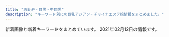 ```yaml
---
title: "恵比寿・目黒・中目黒"
description: "キーワード別にの巨乳アジアン・チャイナエステ嬢情報をまとめました。"
---
```


新着画像と新着キーワードをまとめています。
2021年02月12日の情報です。

<DmmAffiliateIns />
<KeywordTable
  shops={
    [
    {
        "keywords": {
            "87": 1,
            "D": 9,
            "C": 25
        },
        "station": "JR\u76ee\u9ed2\u99c5\u6771\u53e3",
        "img_links": [
            "http://relacute.tyo.cm/photos/sites/42/2017/05/16.jpg",
            "http://relacute.tyo.cm/images/top.jpg",
            "http://relacute.tyo.cm/photos/sites/42/2017/04/2.jpg",
            "http://relacute.tyo.cm/images/newface1.jpg",
            "http://relacute.tyo.cm/photos/sites/42/2019/02/201902121620011.jpg",
            "http://relacute.tyo.cm/images/mobile.png",
            "http://relacute.tyo.cm/images/top1.jpg",
            "http://relacute.tyo.cm/images/girl-z1.jpg",
            "http://relacute.tyo.cm/images/girl-z2.jpg",
            "http://relacute.tyo.cm/photos/sites/42/2016/11/staff6.jpg",
            "http://relacute.tyo.cm/images/s_news.jpg",
            "http://relacute.tyo.cm/images/link1.jpg",
            "http://relacute.tyo.cm/images/staff01.jpg",
            "http://relacute.tyo.cm/photos/sites/42/2017/06/18.jpg",
            "http://relacute.tyo.cm/photos/sites/42/2016/11/5.jpg",
            "http://relacute.tyo.cm/photos/sites/42/2017/04/411443062809353899.jpg",
            "http://relacute.tyo.cm/photos/sites/42/2019/02/2019021216200689.jpg",
            "http://relacute.tyo.cm/photos/sites/42/2016/11/staff1.jpg",
            "http://relacute.tyo.cm/photos/sites/42/2016/11/staff7.jpg"
        ],
        "name": "RelaCute \u30ea\u30e9\u30ad\u30e5\u30fc\u30c8",
        "url": "http://relacute.tyo.cm/"
    },
    {
        "name": "\u7f8e\u9b54\u5973",
        "url": "http://bimajo-massage.work/",
        "img_links": [
            "http://bimajo-massage.work/sp/img/st7.jpg",
            "http://bimajo-massage.work/img/acc2.jpg",
            "http://bimajo-massage.work/sp/img/p-6.jpg",
            "http://bimajo-massage.work/img/st6.jpg",
            "http://bimajo-massage.work/sp/img/time.jpg",
            "http://bimajo-massage.work/sp/img/acc1.jpg",
            "http://bimajo-massage.work/img/body-.png",
            "http://bimajo-massage.work/sp/img/t-o.jpg",
            "http://bimajo-massage.work/img/acc1.jpg",
            "http://bimajo-massage.work/img/st7.jpg",
            "http://bimajo-massage.work/img/sta5.jpg",
            "http://bimajo-massage.work/img/sta6.jpg",
            "http://bimajo-massage.work/sp/img/botton.jpg",
            "http://bimajo-massage.work/sp/img/tel.jpg",
            "http://bimajo-massage.work/sp/img/pc.jpg",
            "http://bimajo-massage.work/sp/img/sys.jpg",
            "http://bimajo-massage.work/img/bottom.png",
            "http://bimajo-massage.work/img/st8.jpg",
            "http://bimajo-massage.work/sp/img/p-7.jpg",
            "http://bimajo-massage.work/sp/img/pic.jpg",
            "http://bimajo-massage.work/sp/img/info.jpg",
            "http://bimajo-massage.work/sp/img/t-a.jpg",
            "http://bimajo-massage.work/sp/img/st5.jpg",
            "http://bimajo-massage.work/sp/img/cam.jpg",
            "http://bimajo-massage.work/img/st5.jpg",
            "http://bimajo-massage.work/img/sta7.jpg",
            "http://bimajo-massage.work/img/st1.jpg",
            "http://bimajo-massage.work/sp/img/p-8.jpg",
            "http://bimajo-massage.work/sp/img/acc2.jpg",
            "http://bimajo-massage.work/sp/img/st1.jpg",
            "http://bimajo-massage.work/img/sta1.jpg",
            "http://bimajo-massage.work/sp/img/tit.jpg",
            "http://bimajo-massage.work/sp/img/t-s.jpg",
            "http://bimajo-massage.work/sp/img/t-t.jpg",
            "http://bimajo-massage.work/img/xmas.png",
            "http://bimajo-massage.work/sp/img/t-r.jpg",
            "http://bimajo-massage.work/sp/img/add.jpg",
            "http://bimajo-massage.work/sp/img/st8.jpg",
            "http://bimajo-massage.work/img/pic.png",
            "http://bimajo-massage.work/sp/img/st6.jpg",
            "http://bimajo-massage.work/img/mo.png",
            "http://bimajo-massage.work/img/sta8.jpg"
        ],
        "station": "JR\u6075\u6bd4\u5bff\u99c5\u897f\u53e3",
        "keywords": {
            "86": 12,
            "C": 14,
            "E": 12,
            "D": 25,
            "85": 14,
            "87": 13,
            "88": 12
        }
    },
    {
        "url": "http://meguro-babel.com/",
        "station": "JR\u76ee\u9ed2\u99c5\u6771\u53e3",
        "keywords": {},
        "img_links": [
            "http://meguro-babel.com/girl/7.jpg",
            "http://meguro-babel.com/girl/4.jpg",
            "http://meguro-babel.com/topics/img/145-1.jpg",
            "http://meguro-babel.com/topics/img/156-1.jpg",
            "http://meguro-babel.com/girl/2.jpg",
            "http://meguro-babel.com/topics/img/155-1.jpg",
            "http://meguro-babel.com/girl/6.jpg",
            "http://meguro-babel.com/topics/img/150-1.jpg",
            "http://meguro-babel.com/images/room/photo03.jpg",
            "http://meguro-babel.com/girl/1.jpg",
            "http://meguro-babel.com/girl/8.jpg",
            "http://meguro-babel.com/images/img_1.jpg",
            "http://meguro-babel.com/topics/img/146-1.jpg",
            "http://meguro-babel.com/topics/img/129-1.jpg",
            "http://meguro-babel.com/images/room/photo02.jpg",
            "http://meguro-babel.com/girl/11.jpg",
            "http://meguro-babel.com/images/room/photo04.jpg",
            "http://meguro-babel.com/girl/21.jpg",
            "http://meguro-babel.com/images/room/photo01.jpg",
            "http://meguro-babel.com/images/qr.jpg",
            "http://meguro-babel.com/girl/3.jpg",
            "http://meguro-babel.com/topics/img/142-1.jpg",
            "http://meguro-babel.com/girl/24.jpg",
            "http://meguro-babel.com/topics/img/151-1.jpg",
            "http://meguro-babel.com/girl/9.jpg",
            "http://meguro-babel.com/girl/13.jpg",
            "http://meguro-babel.com/topics/img/157-1.jpg",
            "http://meguro-babel.com/girl/10.jpg",
            "http://meguro-babel.com/girl/19.jpg",
            "http://meguro-babel.com/girl/15.jpg",
            "http://meguro-babel.com/girl/5.jpg",
            "http://meguro-babel.com/images/topimg4.jpg"
        ],
        "name": "\u30d0\u30d9\u30eb"
    },
    {
        "station": "\u4e2d\u76ee\u9ed2\u99c5\u897f\u53e3",
        "name": "Flower \uff5e\u30d5\u30e9\u30ef\u30fc\uff5e",
        "keywords": {
            "D": 5,
            "85": 1,
            "88": 1,
            "87": 4,
            "C": 1
        },
        "img_links": [
            "http://nakamegurofun.com/files/0030964.jpg",
            "http://nakamegurofun.com/files/0020964.jpg",
            "http://nakamegurofun.com/files/002-030964.jpg",
            "http://nakamegurofun.com/images/infotiao1.jpg",
            "http://nakamegurofun.com/images/shop/shop02.jpg",
            "http://nakamegurofun.com/images/main_bottom.png",
            "http://nakamegurofun.com/files/0070964.jpg",
            "http://nakamegurofun.com/images/main_top.png",
            "http://nakamegurofun.com/files/0024f22.jpg",
            "http://nakamegurofun.com/files/0060964.jpg",
            "http://nakamegurofun.com/files/0084f22.jpg",
            "http://nakamegurofun.com/images/shop/shop03.jpg",
            "http://nakamegurofun.com/files/008-030964.jpg",
            "http://nakamegurofun.com/images/shop/shop04.jpg",
            "http://nakamegurofun.com/files/005fa9d.jpg",
            "http://nakamegurofun.com/files/006fa9d.jpg",
            "http://nakamegurofun.com/files/005-020964.jpg",
            "http://nakamegurofun.com/images/s5.jpg",
            "http://nakamegurofun.com/images/xian.png",
            "http://nakamegurofun.com/files/006-020964.jpg",
            "http://nakamegurofun.com/files/007fa9d.jpg",
            "http://nakamegurofun.com/files/0074f22.jpg",
            "http://nakamegurofun.com/images/s2.jpg",
            "http://nakamegurofun.com/images/shop/shop01.jpg",
            "http://nakamegurofun.com/files/002-020964.jpg",
            "http://nakamegurofun.com/images/s1.jpg",
            "http://nakamegurofun.com/images/s3.jpg",
            "http://nakamegurofun.com/files/003-030964.jpg",
            "http://nakamegurofun.com/files/0050964.jpg",
            "http://nakamegurofun.com/images/service91a6.png",
            "http://nakamegurofun.com/files/008fa9d.jpg",
            "http://nakamegurofun.com/images/tel.png",
            "http://nakamegurofun.com/files/007-030964.jpg",
            "http://nakamegurofun.com/files/006-030964.jpg",
            "http://nakamegurofun.com/files/003fa9d.jpg",
            "http://nakamegurofun.com/files/0064f22.jpg",
            "http://nakamegurofun.com/images/zi_staff.png",
            "http://nakamegurofun.com/files/005-030964.jpg",
            "http://nakamegurofun.com/files/003-020964.jpg",
            "http://nakamegurofun.com/files/002fa9d.jpg",
            "http://nakamegurofun.com/files/0054f22.jpg",
            "http://nakamegurofun.com/files/007-020964.jpg",
            "http://nakamegurofun.com/files/008-020964.jpg",
            "http://nakamegurofun.com/files/0080964.jpg",
            "http://nakamegurofun.com/files/0034f22.jpg",
            "http://nakamegurofun.com/images/zi_massage.png",
            "http://nakamegurofun.com/images/s4.jpg"
        ],
        "url": "http://nakamegurofun.com/"
    },
    {
        "url": "http://kaizokusen.jpn.mn/",
        "img_links": [
            "http://kaizokusen.jpn.mn/photos/sites/31/2019/04/2019040301572848.jpg",
            "http://kaizokusen.jpn.mn/photos/sites/31/2019/11/2019112102290816.jpg",
            "http://kaizokusen.jpn.mn/photos/sites/31/2019/01/201901130238317.jpg",
            "http://kaizokusen.jpn.mn/photos/sites/31/2020/05/2020051510144982.jpg",
            "http://kaizokusen.jpn.mn/photos/sites/31/2020/02/202002070127147.jpg",
            "http://kaizokusen.jpn.mn/photos/sites/31/2020/01/2020010602051995.jpg",
            "http://kaizokusen.jpn.mn/photos/sites/31/2020/08/2020082411195272.jpg",
            "http://kaizokusen.jpn.mn/photos/sites/31/2018/12/2018122706404758.jpg",
            "http://kaizokusen.jpn.mn/images/news_bj1.jpg",
            "http://kaizokusen.jpn.mn/photos/sites/31/2019/06/2019060402255852.jpg",
            "http://kaizokusen.jpn.mn/photos/sites/31/2019/09/2019092905302643.jpg",
            "http://kaizokusen.jpn.mn/photos/sites/31/2019/09/2019091102140786.jpg",
            "http://kaizokusen.jpn.mn/photos/sites/31/2020/04/2020042207290081.jpg",
            "http://kaizokusen.jpn.mn/photos/sites/31/2020/11/2020112103070699.jpg",
            "http://kaizokusen.jpn.mn/photos/sites/31/2019/03/2019032710574970.jpg",
            "http://kaizokusen.jpn.mn/images/s_contact.jpg",
            "http://kaizokusen.jpn.mn/photos/sites/31/2018/07/2018070912312985.jpg",
            "http://kaizokusen.jpn.mn/photos/sites/31/2020/02/2020022107354732.jpg",
            "http://kaizokusen.jpn.mn/photos/sites/31/2020/06/2020062208015349.jpg",
            "http://kaizokusen.jpn.mn/photos/sites/31/2019/11/2019111401215721.jpg",
            "http://kaizokusen.jpn.mn/photos/sites/31/2019/03/2019032601332117.jpg",
            "http://kaizokusen.jpn.mn/photos/sites/31/2019/02/2019022801560094.jpg",
            "http://kaizokusen.jpn.mn/photos/sites/31/2019/01/2019010309225534.jpg",
            "http://kaizokusen.jpn.mn/photos/sites/31/2019/02/2019021410470448.jpg",
            "http://kaizokusen.jpn.mn/images/s_link.png",
            "http://kaizokusen.jpn.mn/images/news03.jpg",
            "http://kaizokusen.jpn.mn/photos/sites/31/2019/01/2019012803255272.jpg",
            "http://kaizokusen.jpn.mn/photos/sites/31/2020/12/2020120801390122.jpg",
            "http://kaizokusen.jpn.mn/photos/sites/31/2019/12/201912200917482.jpg",
            "http://kaizokusen.jpn.mn/photos/sites/31/2019/06/2019060402255271.jpg",
            "http://kaizokusen.jpn.mn/photos/sites/31/2018/12/2018121710580889.jpg",
            "http://kaizokusen.jpn.mn/photos/sites/31/2020/08/2020080301195061.jpg",
            "http://kaizokusen.jpn.mn/images/headline.jpg",
            "http://kaizokusen.jpn.mn/images/s_pick.png",
            "http://kaizokusen.jpn.mn/photos/sites/31/2020/03/2020031402334084.jpg",
            "http://kaizokusen.jpn.mn/photos/sites/31/2020/06/2020061305220545.jpg",
            "http://kaizokusen.jpn.mn/photos/sites/31/2019/12/2019122806012497.jpg",
            "http://kaizokusen.jpn.mn/images/top.jpg",
            "http://kaizokusen.jpn.mn/images/s_news.jpg",
            "http://kaizokusen.jpn.mn/images/mobile.jpg",
            "http://kaizokusen.jpn.mn/photos/sites/31/2019/05/2019051702252726.jpg",
            "http://kaizokusen.jpn.mn/photos/sites/31/2019/11/2019111410352979.jpg",
            "http://kaizokusen.jpn.mn/photos/sites/31/2020/03/2020030801205388.jpg",
            "http://kaizokusen.jpn.mn/images/end.png",
            "http://kaizokusen.jpn.mn/images/news04.jpg",
            "http://kaizokusen.jpn.mn/photos/sites/31/2020/06/2020061302013959.jpg",
            "http://kaizokusen.jpn.mn/photos/sites/31/2020/06/2020060409294464.jpg",
            "http://kaizokusen.jpn.mn/photos/sites/31/2019/06/2019061406003081.jpg",
            "http://kaizokusen.jpn.mn/photos/sites/31/2019/12/2019121904244431.jpg",
            "http://kaizokusen.jpn.mn/photos/sites/31/2020/01/2020011609085443.jpg",
            "http://kaizokusen.jpn.mn/images/news_bj3.jpg",
            "http://kaizokusen.jpn.mn/images/s_staff.png"
        ],
        "station": "\u4e2d\u76ee\u9ed2\u99c5\u5357\u6539\u672d\u897f\u53e3",
        "name": "\u6d77\u8cca\u8239",
        "keywords": {
            "85": 28,
            "88": 10,
            "D": 75,
            "83": 8,
            "84": 2,
            "87": 32,
            "C": 44,
            "86": 25,
            "E": 27
        }
    },
    {
        "img_links": [
            "http://victoria.tyo.cm/photos/sites/13/2019/06/2019061005275095.jpg",
            "http://victoria.tyo.cm/images/room3.jpg",
            "http://victoria.tyo.cm/photos/sites/13/2018/12/2018122701570616.jpg",
            "http://victoria.tyo.cm/photos/sites/13/2020/03/2020031904101259.jpg",
            "http://victoria.tyo.cm/images/news.jpg",
            "http://victoria.tyo.cm/images/top.jpg",
            "http://victoria.tyo.cm/photos/sites/13/2019/12/2019120904521188.jpg",
            "http://victoria.tyo.cm/photos/sites/13/2019/12/2019120106181894.jpg",
            "https://www.a-side.com/ad/koko/include/banner/koko_125x125.png",
            "http://victoria.tyo.cm/images/mobile.jpg",
            "http://victoria.tyo.cm/images/pick.jpg",
            "http://victoria.tyo.cm/photos/sites/13/2019/05/201905100639429.jpg",
            "http://victoria.tyo.cm/photos/sites/13/2018/12/2018121502493953.jpg",
            "http://victoria.tyo.cm/photos/sites/13/2019/04/2019040304024424.jpg",
            "http://victoria.tyo.cm/photos/sites/13/2019/01/2019012509505197.jpg",
            "http://victoria.tyo.cm/photos/sites/13/2019/08/2019080607062415.jpg",
            "http://victoria.tyo.cm/photos/sites/13/2019/02/2019021407162693.jpg",
            "http://victoria.tyo.cm/photos/sites/13/2018/12/2018122701570643.jpg",
            "http://victoria.tyo.cm/photos/sites/13/2019/12/2019120904521737.jpg",
            "http://victoria.tyo.cm/photos/sites/13/2019/02/2019021206543056.jpg",
            "http://victoria.tyo.cm/photos/sites/13/2018/12/2018122904422525.jpg",
            "http://victoria.tyo.cm/photos/sites/13/2020/02/202002030340133.jpg",
            "http://victoria.tyo.cm/photos/sites/13/2020/01/2020011104241542.jpg",
            "http://victoria.tyo.cm/photos/sites/13/2020/10/2020100803550565.jpg",
            "http://victoria.tyo.cm/photos/sites/13/2020/01/2020012005552622.jpg",
            "http://victoria.tyo.cm/images/room2.jpg",
            "http://victoria.tyo.cm/photos/sites/13/2020/01/2020011205500461.jpg",
            "http://victoria.tyo.cm/photos/sites/13/2019/01/2019010506293526.jpg",
            "http://victoria.tyo.cm/photos/sites/13/2019/01/2019012509534353.jpg",
            "http://victoria.tyo.cm/photos/sites/13/2019/02/2019022703022355.jpg",
            "http://victoria.tyo.cm/photos/sites/13/2019/01/2019011103510521.jpg",
            "http://victoria.tyo.cm/photos/sites/13/2018/12/2018122904411765.jpg",
            "http://victoria.tyo.cm/photos/sites/13/2020/02/2020021307433041.jpg",
            "http://victoria.tyo.cm/photos/sites/13/2019/10/2019100904083557.jpg",
            "http://victoria.tyo.cm/photos/sites/13/2020/02/2020020104570910.jpg",
            "http://victoria.tyo.cm/photos/sites/13/2020/01/2020012005552181.jpg",
            "http://victoria.tyo.cm/photos/sites/13/2019/12/2019120406433710.jpg",
            "http://victoria.tyo.cm/photos/sites/13/2019/01/2019012108071242.jpg",
            "http://victoria.tyo.cm/photos/sites/13/2019/10/2019101403232834.jpg",
            "http://victoria.tyo.cm/images/room1.jpg",
            "http://victoria.tyo.cm/photos/sites/13/2019/07/2019070206503156.jpg",
            "http://victoria.tyo.cm/photos/sites/13/2018/12/2018121502493814.jpg",
            "http://victoria.tyo.cm/images/room4.jpg",
            "http://victoria.tyo.cm/photos/sites/13/2019/10/2019100904082968.jpg",
            "http://victoria.tyo.cm/photos/sites/13/2019/04/2019041807165826.jpg",
            "http://victoria.tyo.cm/photos/sites/13/2019/01/2019010506292922.jpg",
            "http://victoria.tyo.cm/images/face.jpg",
            "http://victoria.tyo.cm/images/s_staff.png",
            "http://victoria.tyo.cm/photos/sites/13/2018/12/2018121502493847.jpg",
            "http://victoria.tyo.cm/photos/sites/13/2018/12/2018121502493879.jpg"
        ],
        "keywords": {
            "F": 1,
            "D": 21,
            "85": 8,
            "C": 7,
            "82": 2,
            "93": 1,
            "E": 3,
            "G": 1,
            "87": 4,
            "83": 7,
            "89": 1,
            "86": 10
        },
        "name": "Victoria\u30fb\u30d3\u30af\u30c8\u30ea\u30a2",
        "station": "JR\u76ee\u9ed2\u99c5\u6771\u53e3",
        "url": "http://victoria.tyo.cm/"
    },
    {
        "keywords": {
            "87": 4,
            "D": 6,
            "85": 2,
            "C": 14,
            "86": 2
        },
        "station": "\u897f\u5c0f\u5c71\u99c5",
        "url": "http://www.oasis.esjoho.com/",
        "name": "\u7652\u3057\u5bb6",
        "img_links": [
            "http://www.oasis.esjoho.com/img/ttl_info.png",
            "http://www.oasis.esjoho.com/files/001-02.jpg",
            "http://www.oasis.esjoho.com/files/005.jpg",
            "http://www.oasis.esjoho.com/img/ttl_news.png",
            "http://www.oasis.esjoho.com/files/001.jpg",
            "http://www.oasis.esjoho.com/files/002-02.jpg",
            "http://www.oasis.esjoho.com/img/btn_side_mobile.jpg",
            "http://www.oasis.esjoho.com/img/goback.jpg",
            "http://www.oasis.esjoho.com/files/002.jpg",
            "http://www.oasis.esjoho.com/img/tel.png",
            "http://www.oasis.esjoho.com/files/004.jpg",
            "http://www.oasis.esjoho.com/img/btn_blog.png",
            "http://www.oasis.esjoho.com/files/004-02.jpg",
            "http://www.oasis.esjoho.com/files/005-02.jpg",
            "http://www.oasis.esjoho.com/img/pickup.jpg"
        ]
    },
    {
        "name": "\u30d5\u30a3\u30b8\u30fc\u30ea\u30be\u30fc\u30c8",
        "keywords": {
            "C": 138,
            "E": 57,
            "83": 39,
            "85": 123,
            "82": 18,
            "D": 141,
            "89": 18,
            "86": 60,
            "87": 78
        },
        "station": "\u4e2d\u76ee\u9ed2\u99c5\u897f\u53e3",
        "img_links": [
            "http://fiji-resort.ests.jp/images/access03.jpg",
            "http://fiji-resort.ests.jp/photos/sites/30/2019/03/2019033011081995.jpg",
            "http://fiji-resort.ests.jp/photos/sites/30/2019/06/2019061411123068.jpg",
            "http://fiji-resort.ests.jp/images/access06.jpg",
            "http://fiji-resort.ests.jp/photos/sites/30/2019/12/2019121110440091.jpg",
            "http://fiji-resort.ests.jp/photos/sites/30/2018/09/2018091301234543.jpg",
            "http://fiji-resort.ests.jp/images/access05.jpg",
            "http://fiji-resort.ests.jp/photos/sites/30/2019/06/2019060610451514.jpg",
            "http://fiji-resort.ests.jp/photos/sites/30/2018/11/2018110510493422.jpg",
            "http://fiji-resort.ests.jp/photos/sites/30/2019/05/2019050215480292.jpg",
            "http://fiji-resort.ests.jp/images/topics_bj3.png",
            "http://fiji-resort.ests.jp/photos/sites/30/2019/03/2019033011105316.jpg",
            "http://fiji-resort.ests.jp/images/s_topics.png",
            "http://fiji-resort.ests.jp/photos/sites/30/2019/04/2019042017525677.jpg",
            "http://fiji-resort.ests.jp/photos/sites/30/2018/09/2018091916161390.jpg",
            "http://fiji-resort.ests.jp/images/s_staff.png",
            "http://fiji-resort.ests.jp/images/access04.jpg",
            "http://fiji-resort.ests.jp/photos/sites/30/2018/06/2018061511340989.jpg",
            "http://fiji-resort.ests.jp/images/end.png",
            "http://fiji-resort.ests.jp/images/access01.jpg",
            "http://fiji-resort.ests.jp/images/access02.jpg",
            "http://fiji-resort.ests.jp/images/mobile.png",
            "http://fiji-resort.ests.jp/photos/sites/30/2018/11/2018110510493920.jpg",
            "http://fiji-resort.ests.jp/photos/sites/30/2019/05/2019050215480138.jpg",
            "http://fiji-resort.ests.jp/photos/sites/30/2020/02/2020022116402274.jpg",
            "http://fiji-resort.ests.jp/images/s_link.png",
            "http://fiji-resort.ests.jp/photos/sites/30/2019/09/2019092914334514.jpg",
            "http://fiji-resort.ests.jp/images/line.png",
            "http://fiji-resort.ests.jp/photos/sites/30/2019/03/2019031518525662.jpg",
            "http://fiji-resort.ests.jp/photos/sites/30/2019/05/2019050215480157.jpg",
            "http://fiji-resort.ests.jp/photos/sites/30/2019/11/2019110909384037.jpg",
            "http://fiji-resort.ests.jp/images/top.png"
        ],
        "url": "http://fiji-resort.ests.jp/"
    },
    {
        "keywords": {
            "C": 34,
            "D": 18
        },
        "name": "With you\u30fb\u30a6\u30a3\u30ba\u30e6\u30fc",
        "url": "http://with-you.tyo.cm",
        "station": "JR\u76ee\u9ed2\u99c5\u6771\u53e3",
        "img_links": [
            "http://with-you.tyo.cm/photos/sites/6/2020/09/2020092511214697.jpg",
            "http://with-you.tyo.cm/photos/sites/6/2019/11/2019112517122617.jpg",
            "http://with-you.tyo.cm/photos/sites/6/2019/12/2019121017051599.jpg",
            "http://with-you.tyo.cm/photos/sites/6/2020/03/2020032714573892.jpg",
            "http://with-you.tyo.cm/photos/sites/6/2019/11/2019110606012817.jpg",
            "http://with-you.tyo.cm/images/top.png",
            "http://with-you.tyo.cm/photos/sites/6/2019/10/2019102716505281.jpg",
            "http://with-you.tyo.cm/photos/sites/6/2019/11/2019110107573374.jpg",
            "http://with-you.tyo.cm/photos/sites/6/2019/06/2019060510455732.jpg",
            "http://with-you.tyo.cm/images/s_recuit.jpg",
            "http://with-you.tyo.cm/photos/sites/6/2019/11/2019112916075124.jpg",
            "http://with-you.tyo.cm/photos/sites/6/2019/11/2019110108002447.jpg",
            "http://with-you.tyo.cm/photos/sites/6/2019/12/2019121914290210.jpg",
            "http://with-you.tyo.cm/photos/sites/6/2019/11/2019112214502832.jpg",
            "http://with-you.tyo.cm/photos/sites/6/2019/02/2019021816155116.jpg",
            "http://with-you.tyo.cm/photos/sites/6/2019/02/2019021818395644.jpg",
            "http://with-you.tyo.cm/images/s_link.jpg",
            "http://with-you.tyo.cm/photos/sites/6/2020/03/2020032714542799.jpg",
            "http://with-you.tyo.cm/images/s_pick.jpg",
            "http://with-you.tyo.cm/photos/sites/6/2019/11/2019111915264240.jpg",
            "http://with-you.tyo.cm/photos/sites/6/2019/11/2019110806175615.jpg",
            "http://with-you.tyo.cm/photos/sites/6/2019/12/2019121914290846.jpg",
            "http://with-you.tyo.cm/photos/sites/6/2019/02/2019021816145119.jpg",
            "http://with-you.tyo.cm/photos/sites/6/2019/11/2019110108001772.jpg",
            "http://with-you.tyo.cm/photos/sites/6/2019/11/2019112916080552.jpg",
            "http://with-you.tyo.cm/photos/sites/6/2019/11/2019112214503286.jpg",
            "http://with-you.tyo.cm/photos/sites/6/2019/11/2019110107572662.jpg",
            "http://with-you.tyo.cm/photos/sites/6/2019/02/2019021818404723.jpg",
            "http://with-you.tyo.cm/photos/sites/6/2019/12/2019121017051597.jpg",
            "http://with-you.tyo.cm/photos/sites/6/2020/06/2020061515330329.jpg",
            "http://with-you.tyo.cm/photos/sites/6/2019/03/2019030615474648.jpg",
            "http://with-you.tyo.cm/photos/sites/6/2019/11/2019110806175734.jpg",
            "http://with-you.tyo.cm/photos/sites/6/2019/10/2019102716505124.jpg",
            "http://with-you.tyo.cm/photos/sites/6/2019/11/2019112517121980.jpg",
            "http://with-you.tyo.cm/photos/sites/6/2020/06/2020061515324852.jpg",
            "http://with-you.tyo.cm/images/s_staff.jpg",
            "http://with-you.tyo.cm/images/s_news.jpg",
            "http://with-you.tyo.cm/photos/sites/6/2019/11/2019112916075813.jpg",
            "http://with-you.tyo.cm/photos/sites/6/2019/11/2019111915264046.jpg"
        ]
    },
    {
        "station": "JR\u76ee\u9ed2\u99c5\u6771\u53e3",
        "url": "http://kintsuki.este88.com/",
        "name": "\u91d1\u306e\u6708",
        "keywords": {},
        "img_links": [
            "http://kintsuki.este88.com/gals/rei1.jpg",
            "http://kintsuki.este88.com/gals/mika1.jpg",
            "http://kintsuki.este88.com/gals/momo1.jpg",
            "http://kintsuki.este88.com/images/ph1.jpg",
            "http://kintsuki.este88.com/gals/kixyoko1.jpg",
            "http://kintsuki.este88.com/images/r02.jpg",
            "http://kintsuki.este88.com/gals/rina1.jpg",
            "http://kintsuki.este88.com/gals/kaori1.jpg",
            "http://kintsuki.este88.com/images/r04.jpg",
            "http://kintsuki.este88.com/images/r01.jpg",
            "http://kintsuki.este88.com/gals/kana1.jpg",
            "http://kintsuki.este88.com/gals/yuyu1.jpg",
            "http://kintsuki.este88.com/gals/koyuki1.jpg"
        ]
    },
    {
        "keywords": {
            "E": 5,
            "C": 42,
            "84": 2,
            "87": 4,
            "85": 5,
            "89": 2,
            "F": 1,
            "86": 10,
            "88": 3,
            "D": 25
        },
        "img_links": [
            "http://angel.jpn.cm/photos/sites/3/2016/08/staff3.jpg",
            "http://angel.jpn.cm/photos/sites/3/2019/06/201906051042276.jpg",
            "http://angel.jpn.cm/images/room2.jpg",
            "http://angel.jpn.cm/photos/sites/3/2016/08/staff8.jpg",
            "http://angel.jpn.cm/photos/sites/3/2017/11/2017112010234266.jpg",
            "http://angel.jpn.cm/photos/sites/3/2016/08/staff14.jpg",
            "http://angel.jpn.cm/photos/sites/3/2016/08/staff25.jpg",
            "http://angel.jpn.cm/photos/sites/3/2016/08/staff35.jpg",
            "http://angel.jpn.cm/photos/sites/3/2016/08/staff24a.jpg",
            "http://angel.jpn.cm/images/girl-z1.jpg",
            "http://angel.jpn.cm/photos/sites/3/2016/08/staff29.jpg",
            "http://angel.jpn.cm/photos/sites/3/2019/12/2019122718552333.jpg",
            "http://angel.jpn.cm/photos/sites/3/2016/10/staff41.jpg",
            "http://angel.jpn.cm/photos/sites/3/2016/09/staff40.jpg",
            "http://angel.jpn.cm/photos/sites/3/2018/09/2018091001155585.jpg",
            "http://angel.jpn.cm/images/s_mobile.png",
            "http://angel.jpn.cm/photos/sites/3/2017/04/1.jpg",
            "http://angel.jpn.cm/photos/sites/3/2016/08/staff24.jpg",
            "http://angel.jpn.cm/photos/sites/3/2017/03/2.jpg",
            "http://angel.jpn.cm/photos/sites/3/2016/08/staff14a.jpg",
            "http://angel.jpn.cm/photos/sites/3/2018/06/2018061505064251.jpg",
            "http://angel.jpn.cm/images/mobile.jpg",
            "http://angel.jpn.cm/photos/sites/3/2016/08/staff36g.jpg",
            "http://angel.jpn.cm/photos/sites/3/2016/08/staff21.jpg",
            "http://angel.jpn.cm/photos/sites/3/2018/06/2018061505064271.jpg",
            "http://angel.jpn.cm/photos/sites/3/2019/10/2019100910242499.jpg",
            "http://angel.jpn.cm/images/room4.jpg",
            "http://angel.jpn.cm/photos/sites/3/2016/08/staff37a.jpg",
            "http://angel.jpn.cm/photos/sites/3/2016/08/staff37.jpg",
            "http://angel.jpn.cm/images/s_pick.png",
            "http://angel.jpn.cm/photos/sites/3/2019/12/2019122718552430.jpg",
            "http://angel.jpn.cm/photos/sites/3/2016/08/staff5.jpg",
            "http://angel.jpn.cm/photos/sites/3/2019/11/201911181407260.jpg",
            "http://angel.jpn.cm/images/room7.jpg",
            "http://angel.jpn.cm/photos/sites/3/2017/05/8.jpg",
            "http://angel.jpn.cm/photos/sites/3/2017/12/201712270537317.jpg",
            "http://angel.jpn.cm/photos/sites/3/2019/11/2019111814073465.jpg",
            "http://angel.jpn.cm/images/room6.jpg",
            "http://angel.jpn.cm/photos/sites/3/2018/06/2018062105525655.jpg",
            "http://angel.jpn.cm/images/s_link.png",
            "http://angel.jpn.cm/photos/sites/3/2016/08/staff25a.jpg",
            "http://angel.jpn.cm/photos/sites/3/2016/08/staff7a.jpg",
            "http://angel.jpn.cm/photos/sites/3/2016/10/staff01.jpg",
            "http://angel.jpn.cm/photos/sites/3/2016/08/staff2.jpg",
            "http://angel.jpn.cm/photos/sites/3/2016/08/staff4.jpg",
            "http://angel.jpn.cm/photos/sites/3/2017/12/2017122705371661.jpg",
            "http://cdn.dino-es.com/images/logo/150x40DinoEs.png",
            "http://angel.jpn.cm/photos/sites/3/2016/08/staff23.jpg",
            "http://angel.jpn.cm/photos/sites/3/2016/08/staff39.jpg",
            "http://angel.jpn.cm/photos/sites/3/2017/01/1.jpg",
            "http://angel.jpn.cm/images/top01.jpg",
            "http://angel.jpn.cm/photos/sites/3/2018/11/201811011331167.jpg",
            "http://angel.jpn.cm/photos/sites/3/2019/07/2019071016030711.jpg",
            "http://angel.jpn.cm/images/room3.jpg",
            "http://angel.jpn.cm/images/girl-z2.jpg",
            "http://angel.jpn.cm/photos/sites/3/2020/09/2020092511154515.jpg",
            "http://angel.jpn.cm/photos/sites/3/2019/07/2019071213431954.jpg",
            "http://angel.jpn.cm/images/room1.jpg",
            "http://angel.jpn.cm/images/info.jpg",
            "http://angel.jpn.cm/photos/sites/3/2016/08/staff22.jpg",
            "http://angel.jpn.cm/images/nbj3.jpg",
            "http://angel.jpn.cm/photos/sites/3/2019/06/2019060510404179.jpg",
            "http://angel.jpn.cm/photos/sites/3/2016/08/staff39a.jpg",
            "http://angel.jpn.cm/photos/sites/3/2016/08/staff3a.jpg",
            "http://angel.jpn.cm/images/s_staff.png",
            "http://angel.jpn.cm/images/top02.jpg",
            "http://angel.jpn.cm/photos/sites/3/2017/11/201711280608539.jpg",
            "http://angel.jpn.cm/images/s_news.png",
            "http://angel.jpn.cm/images/room5.jpg",
            "http://angel.jpn.cm/photos/sites/3/2018/06/2018061601280885.jpg",
            "http://angel.jpn.cm/photos/sites/3/2018/06/2018061601280970.jpg",
            "http://angel.jpn.cm/photos/sites/3/2016/08/staff11.jpg",
            "http://angel.jpn.cm/photos/sites/3/2016/08/staff38.jpg",
            "http://angel.jpn.cm/photos/sites/3/2019/12/2019122718552413.jpg",
            "http://angel.jpn.cm/photos/sites/3/2016/09/72670992207769698.jpg",
            "http://angel.jpn.cm/photos/sites/3/2020/06/2020061515170635.jpg",
            "http://angel.jpn.cm/photos/sites/3/2016/08/staff36h.jpg",
            "http://angel.jpn.cm/photos/sites/3/2016/08/staff28.jpg",
            "http://angel.jpn.cm/photos/sites/3/2016/08/staff22a.jpg",
            "http://angel.jpn.cm/photos/sites/3/2016/08/staff7.jpg"
        ],
        "station": "JR\u76ee\u9ed2\u99c5\u6771\u53e3",
        "name": "Angel-\u30a8\u30f3\u30b8\u30a7\u30eb-",
        "url": "http://angel.jpn.cm/"
    },
    {
        "img_links": [
            "http://onlyone.tyo.cm/photos/sites/5/2020/06/2020060815500896.jpg",
            "http://onlyone.tyo.cm/photos/sites/5/2020/01/2020011412572423.jpg",
            "http://onlyone.tyo.cm/photos/sites/5/2019/11/2019110105152849.jpg",
            "http://onlyone.tyo.cm/images/room4.jpg",
            "http://onlyone.tyo.cm/photos/sites/5/2018/11/2018112110301745.jpg",
            "http://onlyone.tyo.cm/photos/sites/5/2020/07/2020070217061815.jpg",
            "http://onlyone.tyo.cm/photos/sites/5/2019/02/2019022310334774.jpg",
            "http://onlyone.tyo.cm/photos/sites/5/2019/03/2019030418403098.jpg",
            "http://onlyone.tyo.cm/images/acc2.jpg",
            "http://onlyone.tyo.cm/photos/sites/5/2019/06/2019060510384975.jpg",
            "http://onlyone.tyo.cm/photos/sites/5/2018/10/201810181432433.jpg",
            "http://onlyone.tyo.cm/photos/sites/5/2020/05/2020051419324761.jpg",
            "http://onlyone.tyo.cm/images/room2.jpg",
            "http://onlyone.tyo.cm/photos/sites/5/2020/09/2020092510524025.jpg",
            "http://onlyone.tyo.cm/photos/sites/5/2019/11/2019110105153240.jpg",
            "http://onlyone.tyo.cm/photos/sites/5/2019/01/2019013017371133.jpg",
            "http://onlyone.tyo.cm/photos/sites/5/2020/09/2020092617301564.jpg",
            "http://onlyone.tyo.cm/photos/sites/5/2020/03/2020031716151746.jpg",
            "http://onlyone.tyo.cm/photos/sites/5/2020/09/2020092218541894.jpg",
            "http://onlyone.tyo.cm/photos/sites/5/2020/09/2020092510523998.jpg",
            "http://onlyone.tyo.cm/photos/sites/5/2019/07/2019070616424775.jpg",
            "http://onlyone.tyo.cm/photos/sites/5/2019/11/2019112117013754.jpg",
            "http://onlyone.tyo.cm/photos/sites/5/2018/08/2018082407542866.jpg",
            "http://onlyone.tyo.cm/images/acc1.jpg",
            "http://onlyone.tyo.cm/photos/sites/5/2019/12/2019120510353312.jpg",
            "http://onlyone.tyo.cm/photos/sites/5/2019/02/2019022310345266.jpg",
            "http://onlyone.tyo.cm/photos/sites/5/2020/01/2020011413501066.jpg",
            "http://onlyone.tyo.cm/photos/sites/5/2018/03/2018031607430562.jpg",
            "http://onlyone.tyo.cm/photos/sites/5/2020/09/2020090210405221.jpg",
            "http://onlyone.tyo.cm/images/new.jpg",
            "http://onlyone.tyo.cm/photos/sites/5/2019/07/2019070711031982.jpg",
            "http://onlyone.tyo.cm/images/acc3.jpg",
            "http://onlyone.tyo.cm/photos/sites/5/2019/07/2019071716092046.jpg",
            "http://onlyone.tyo.cm/photos/sites/5/2018/06/2018062904050630.jpg",
            "http://onlyone.tyo.cm/images/line.jpg",
            "http://onlyone.tyo.cm/images/room1.jpg",
            "http://onlyone.tyo.cm/photos/sites/5/2018/11/2018110713255310.jpg",
            "http://onlyone.tyo.cm/images/acc4.jpg",
            "http://onlyone.tyo.cm/images/s_link.png",
            "http://onlyone.tyo.cm/photos/sites/5/2020/07/2020070215334437.jpg",
            "http://onlyone.tyo.cm/photos/sites/5/2017/11/2017112708111797.jpg",
            "http://onlyone.tyo.cm/photos/sites/5/2019/06/2019060510472559.jpg",
            "http://onlyone.tyo.cm/photos/sites/5/2019/07/201907171609201.jpg",
            "http://onlyone.tyo.cm/photos/sites/5/2018/08/2018080308152252.jpg",
            "http://onlyone.tyo.cm/photos/sites/5/2019/08/2019080815010066.jpg",
            "http://onlyone.tyo.cm/photos/sites/5/2020/09/2020092510523723.jpg",
            "http://onlyone.tyo.cm/images/room3.jpg",
            "http://onlyone.tyo.cm/photos/sites/5/2019/08/2019082610481667.jpg",
            "http://onlyone.tyo.cm/photos/sites/5/2019/05/2019052911352557.jpg",
            "http://onlyone.tyo.cm/photos/sites/5/2018/07/2018071709241386.jpg",
            "http://onlyone.tyo.cm/images/top.png",
            "http://onlyone.tyo.cm/photos/sites/5/2019/05/2019050915292562.jpg",
            "http://onlyone.tyo.cm/photos/sites/5/2019/01/2019011814353078.jpg",
            "http://onlyone.tyo.cm/images/s_staff.png",
            "http://onlyone.tyo.cm/photos/sites/5/2019/12/2019121715483135.jpg",
            "http://onlyone.tyo.cm/photos/sites/5/2018/09/2018092710191274.jpg",
            "http://onlyone.tyo.cm/photos/sites/5/2020/01/2020011413500417.jpg",
            "http://onlyone.tyo.cm/photos/sites/5/2020/02/2020022610121615.jpg"
        ],
        "url": "http://onlyone.tyo.cm/",
        "station": "JR\u76ee\u9ed2\u99c5\u897f\u53e3",
        "name": "OnlyOne",
        "keywords": {
            "87": 7,
            "C": 4,
            "84": 1,
            "E": 3,
            "F": 1,
            "85": 7,
            "86": 13,
            "88": 3,
            "D": 25,
            "83": 1
        }
    },
    {
        "station": "JR\u6075\u6bd4\u5bff\u99c5\u897f\u53e3",
        "url": "http://hi-msg.com/tonton/",
        "name": "\u30c8\u30f3\u30c8\u30f3",
        "img_links": [
            "http://hi-msg.com/tonton/images/an_1_02.jpg",
            "http://hi-msg.com/tonton/images/an_1_01.jpg",
            "http://hi-msg.com/tonton/images/an_4_02.jpg",
            "http://hi-msg.com/tonton/images/slider/slide1s.png",
            "http://hi-msg.com/tonton/images/index_01.jpg",
            "http://hi-msg.com/tonton/images/slider/slide3.png",
            "http://hi-msg.com/tonton/images/staff_images/st5.jpg",
            "http://hi-msg.com/tonton/images/staff_images/sl.png",
            "http://hi-msg.com/tonton/images/staff_images/st3.jpg",
            "http://hi-msg.com/tonton/images/an_3_01.jpg",
            "http://hi-msg.com/tonton/images/an_5_01.jpg",
            "http://hi-msg.com/tonton/images/slider/slide3s.png",
            "http://hi-msg.com/tonton/images/an_6_02.jpg",
            "http://hi-msg.com/tonton/images/qr.jpg",
            "http://hi-msg.com/tonton/images/staff_images/st4.jpg",
            "http://hi-msg.com/tonton/images/r2.jpg",
            "http://hi-msg.com/tonton/images/staff_images/st1.jpg",
            "http://hi-msg.com/tonton/images/fbb.jpg",
            "http://hi-msg.com/tonton/images/slider/slide2.png",
            "http://hi-msg.com/tonton/images/staff_images/st2.jpg",
            "http://hi-msg.com/tonton/images/an_6_01.jpg",
            "http://hi-msg.com/tonton/images/r3.jpg",
            "http://hi-msg.com/tonton/images/an_2_02.jpg",
            "http://hi-msg.com/tonton/images/an_3_02.jpg",
            "http://hi-msg.com/tonton/images/an_4_01.jpg",
            "http://hi-msg.com/tonton/images/index-1.jpg",
            "http://hi-msg.com/tonton/images/r4.jpg",
            "http://hi-msg.com/tonton/images/an_5_02.jpg",
            "http://hi-msg.com/tonton/images/slider/slide2s.png",
            "http://hi-msg.com/tonton/images/index-2.jpg",
            "http://hi-msg.com/tonton/images/r1.jpg",
            "http://hi-msg.com/tonton/images/slider/slide1.png",
            "http://hi-msg.com/tonton/images/an_2_01.jpg",
            "http://hi-msg.com/tonton/images/sys1.jpg",
            "http://hi-msg.com/tonton/images/eve1.png"
        ],
        "keywords": {
            "85": 7,
            "C": 7,
            "D": 19,
            "83": 7,
            "E": 5,
            "86": 17
        }
    }
]
}
/>
<DmmAffiliateScript />
